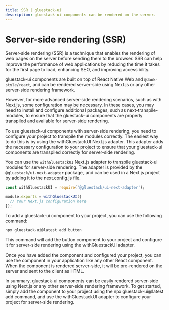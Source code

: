 ```yaml
---
title: SSR | gluestack-ui
description: gluestack-ui components can be rendered on the server.
---
```



<Meta title="Getting Started/SSR" />

# Server-side rendering (SSR)

Server-side rendering (SSR) is a technique that enables the rendering of web pages on the server before sending them to the browser. SSR can help improve the performance of web applications by reducing the time it takes for the first page to load, enhancing SEO, and improving accessibility.

gluestack-ui components are built on top of React Native Web and `@dank-style/react`, and can be rendered server-side using Next.js or any other server-side rendering framework.

However, for more advanced server-side rendering scenarios, such as with Next.js, some configuration may be necessary. In these cases, you may need to install and configure additional packages, such as next-transpile-modules, to ensure that the gluestack-ui components are properly transpiled and available for server-side rendering.

To use gluestack-ui components with server-side rendering, you need to configure your project to transpile the modules correctly. The easiest way to do this is by using the withGluestackUI Next.js adapter. This adapter adds the necessary configuration to your project to ensure that your gluestack-ui components are transpiled correctly for server-side rendering.

You can use the `withGluestackUI` Next.js adapter to transpile gluestack-ui modules for server-side rendering.
The adapter is provided by the `@gluestack/ui-next-adapter` package, and can be used in a Next.js project by adding it to the next.config.js file.

```jsx
const withGluestackUI = require('@gluestack/ui-next-adapter');

module.exports = withGluestackUI({
  // Your Next.js configuration here
});
```

To add a gluestack-ui component to your project, you can use the following command:

```bash
npx gluestack-ui@latest add button
```

This command will add the button component to your project and configure it for server-side rendering using the withGluestackUI adapter.

Once you have added the component and configured your project, you can use the component in your application like any other React component. When the component is rendered server-side, it will be pre-rendered on the server and sent to the client as HTML.

In summary, gluestack-ui components can be easily rendered server-side using Next.js or any other server-side rendering framework. To get started, simply add the component to your project using the npx gluestack-ui@latest add command, and use the withGluestackUI adapter to configure your project for server-side rendering.
